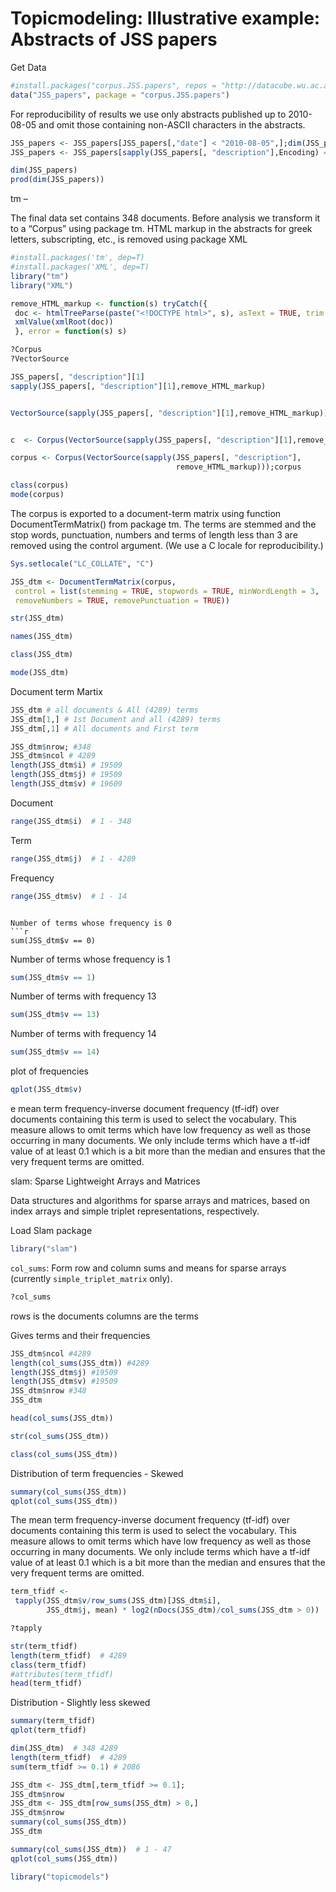  Topicmodeling: Illustrative example: Abstracts of JSS papers
========================================================
Get Data
```r
#install.packages("corpus.JSS.papers", repos = "http://datacube.wu.ac.at/", type = "source")
data("JSS_papers", package = "corpus.JSS.papers")
```
For reproducibility of results we use only abstracts published up to 2010-08-05 and omit those containing non-ASCII characters in the abstracts.


```r
JSS_papers <- JSS_papers[JSS_papers[,"date"] < "2010-08-05",];dim(JSS_papers)
JSS_papers <- JSS_papers[sapply(JSS_papers[, "description"],Encoding) == "unknown",];dim(JSS_papers)
```




```r
dim(JSS_papers)
prod(dim(JSS_papers))
```

tm -- 


The final data set contains 348 documents. Before analysis we transform it to a "Corpus" using package tm. 
HTML markup in the abstracts for greek letters, subscripting, etc., is removed using package XML

```r
#install.packages('tm', dep=T)
#install.packages('XML', dep=T)
library("tm")
library("XML")
```

```r
remove_HTML_markup <- function(s) tryCatch({
 doc <- htmlTreeParse(paste("<!DOCTYPE html>", s), asText = TRUE, trim = FALSE)
 xmlValue(xmlRoot(doc))
 }, error = function(s) s)
```

```r
?Corpus
?VectorSource
```

```r
JSS_papers[, "description"][1]
sapply(JSS_papers[, "description"][1],remove_HTML_markup)


VectorSource(sapply(JSS_papers[, "description"][1],remove_HTML_markup))


c  <- Corpus(VectorSource(sapply(JSS_papers[, "description"][1],remove_HTML_markup)));c


```


```r
corpus <- Corpus(VectorSource(sapply(JSS_papers[, "description"],
                                     remove_HTML_markup)));corpus
```


```r
class(corpus)
mode(corpus)
```

The corpus is exported to a document-term matrix using function DocumentTermMatrix()
from package tm. The terms are stemmed and the stop words, punctuation, numbers and
terms of length less than 3 are removed using the control argument. (We use a C locale for reproducibility.)

```r
Sys.setlocale("LC_COLLATE", "C")
```




```r
JSS_dtm <- DocumentTermMatrix(corpus,
 control = list(stemming = TRUE, stopwords = TRUE, minWordLength = 3,
 removeNumbers = TRUE, removePunctuation = TRUE))
```

```r
str(JSS_dtm)
```

```r
names(JSS_dtm)
```

```r
class(JSS_dtm)
```

```r
mode(JSS_dtm)
```

Document term Martix
```r
JSS_dtm # all documents & All (4289) terms 
JSS_dtm[1,] # 1st Document and all (4289) terms
JSS_dtm[,1] # All documents and First term
```

```r
JSS_dtm$nrow; #348
JSS_dtm$ncol # 4289
length(JSS_dtm$i) # 19509
length(JSS_dtm$j) # 19509
length(JSS_dtm$v) # 19609
```
Document
```r
range(JSS_dtm$i)  # 1 - 348
```
Term
```r
range(JSS_dtm$j)  # 1 - 4289
```
Frequency
```r
range(JSS_dtm$v)  # 1 - 14
```
```

Number of terms whose frequency is 0
```r
sum(JSS_dtm$v == 0)
```

Number of terms whose frequency is 1
```r
sum(JSS_dtm$v == 1)
```

Number of terms with frequency 13
```r
sum(JSS_dtm$v == 13)
```

Number of terms with frequency 14 
```r
sum(JSS_dtm$v == 14)
```

plot of frequencies
```r
qplot(JSS_dtm$v)
```

e mean term frequency-inverse document frequency (tf-idf) over documents containing this term is used to select the vocabulary. This measure allows to omit terms which have low frequency as well as those occurring in many documents. We only include terms which have a tf-idf value of at least 0.1 which is a bit more than the median and ensures that the very frequent terms are omitted.

slam: Sparse Lightweight Arrays and Matrices

Data structures and algorithms for sparse arrays and matrices, based on index arrays and simple triplet representations, respectively.

Load Slam package
```r
library("slam")
```


`col_sums`: Form row and column sums and means for sparse arrays (currently `simple_triplet_matrix` only).

```r
?col_sums
```

rows is the documents 
columns are the terms 

Gives terms and their frequencies
```r
JSS_dtm$ncol #4289
length(col_sums(JSS_dtm)) #4289
length(JSS_dtm$j) #19509
length(JSS_dtm$v) #19509
JSS_dtm$nrow #348
JSS_dtm
```

```r
head(col_sums(JSS_dtm))
```

```r
str(col_sums(JSS_dtm))
```

```r
class(col_sums(JSS_dtm))
```

Distribution of term frequencies - Skewed
```r
summary(col_sums(JSS_dtm))
qplot(col_sums(JSS_dtm))
```

The mean term frequency-inverse document frequency (tf-idf) over documents containing this term is used to select the vocabulary. This measure allows to omit terms which have low frequency as well as those occurring in many documents. We only include terms which have a tf-idf value of at least 0.1 which is a bit more than the median and ensures that the very frequent terms are omitted.

```r
term_tfidf <-
 tapply(JSS_dtm$v/row_sums(JSS_dtm)[JSS_dtm$i], 
        JSS_dtm$j, mean) * log2(nDocs(JSS_dtm)/col_sums(JSS_dtm > 0))
```

```r
?tapply
```

```r
str(term_tfidf)
length(term_tfidf)  # 4289
class(term_tfidf) 
#attributes(term_tfidf)
head(term_tfidf)
```


Distribution - Slightly less skewed
```r
summary(term_tfidf)
qplot(term_tfidf)
```

```r
dim(JSS_dtm)  # 348 4289
length(term_tfidf)  # 4289
sum(term_tfidf >= 0.1) # 2086

JSS_dtm <- JSS_dtm[,term_tfidf >= 0.1];
JSS_dtm$nrow
JSS_dtm <- JSS_dtm[row_sums(JSS_dtm) > 0,]
JSS_dtm$nrow
summary(col_sums(JSS_dtm))
JSS_dtm
```


```r
summary(col_sums(JSS_dtm))  # 1 - 47 
qplot(col_sums(JSS_dtm))
```

```r
library("topicmodels")




```









